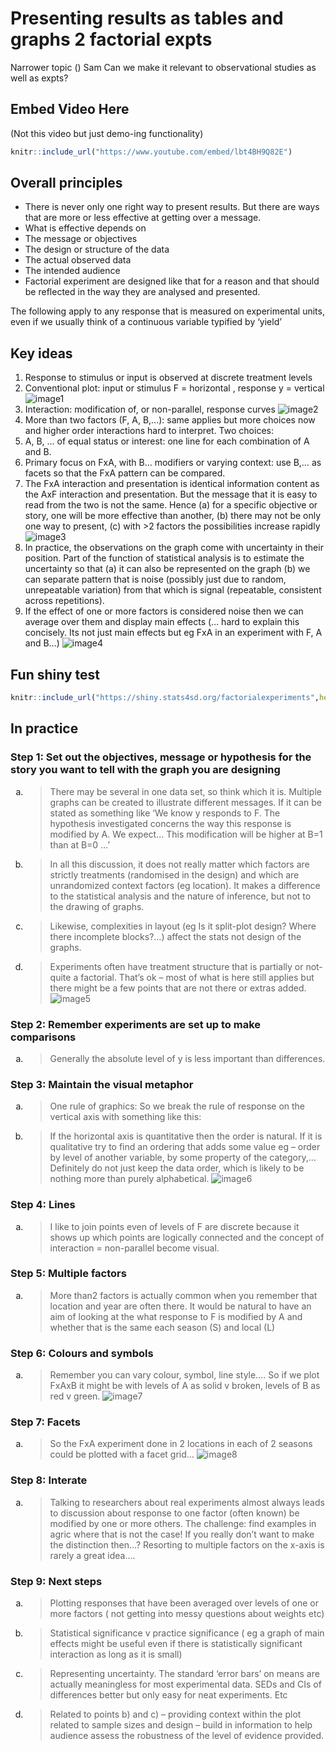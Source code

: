 # Presenting results as tables and graphs  2 factorial expts {#factor}

Narrower topic 	()
Sam		Can we make it relevant to observational studies as well as expts?

## Embed Video Here

(Not this video but just demo-ing functionality)

```r
knitr::include_url("https://www.youtube.com/embed/lbt4BH9Q82E")
```



## Overall principles
*	There is never only one right way to present results. But there are ways that are more or less effective at getting over a message.
*	What is effective depends on
*	The message or objectives
*	The design or structure of the data
*	The actual observed data
*	The intended  audience
*	Factorial experiment are designed like that for a reason and that should be reflected in the way they are analysed and presented.

The following apply to any response that is measured on experimental units, even if we usually think of a continuous variable  typified by ‘yield’

## Key ideas

1. Response to stimulus or input is observed at discrete treatment levels
2. Conventional plot:   input or stimulus F = horizontal , response y = vertical
![image1](img/Picture1.jpg)
3. Interaction: modification of, or non-parallel, response curves
![image2](img/Picture2.png)
4. More than two factors (F, A, B,…): same applies but more choices now and higher order interactions hard to interpret. Two choices:
5. A, B, … of equal status or interest: one line for each combination of A and B.
6. Primary focus on FxA, with B… modifiers or varying context: use B,… as facets so that the FxA pattern can be compared.
7. The FxA interaction and presentation is identical information content as the AxF  interaction and presentation. But the message that it is easy to read from the two is not the same.  Hence (a) for a specific objective or story, one will be more effective than another, (b) there may not be only one way to present, (c) with >2 factors the possibilities increase rapidly
![image3](img/Picture3.jpg)
8. In practice, the observations on the graph come with uncertainty in their position. Part of the function of statistical analysis is to estimate the uncertainty so that (a) it can also be represented on the graph  (b) we can separate pattern that is noise (possibly just due to random, unrepeatable variation) from that which is signal (repeatable, consistent across repetitions).
9. If the effect of one or more factors is considered noise  then we can average over them and display main effects (…  hard to explain this concisely. Its not just main effects but eg FxA in an experiment with F, A and B…)
![image4](img/Picture4.jpg)


## Fun shiny test

```r
knitr::include_url("https://shiny.stats4sd.org/factorialexperiments",height="1000px")
```



## In practice

### Step 1: Set out the objectives, message or hypothesis for the story you want to tell with the graph you are designing

a. >There may be several in one data set, so think which it is. Multiple graphs can be created to illustrate different messages. If it can be stated as something like ‘We know y responds to F.  The hypothesis investigated concerns the way this response is modified by A. We expect…    This modification will be higher at B=1 than at B=0 …’
b. >In all this discussion, it does not really matter which factors are strictly treatments (randomised in the design) and which are unrandomized context factors (eg location). It makes a difference to the statistical analysis and the nature of inference, but not to the drawing of graphs.
c. >Likewise, complexities in layout (eg Is it split-plot design? Where there incomplete blocks?...) affect the stats not design of the graphs. 
d. >Experiments often have treatment structure that is partially or not-quite a factorial.  That’s ok – most of what is here still applies but there might be a few points that are not there or extras added.
![image5](img/Picture5.png)


### Step 2: Remember experiments are set up to make comparisons
a. >Generally the absolute level of y is less important than differences.


### Step 3: Maintain the visual metaphor
a. >One rule of graphics: So we break the rule of response on the vertical axis with something like this:
b. >If the horizontal axis is quantitative then the order is natural. If it is qualitative try to find an ordering that adds some value eg – order by level of another variable, by some property of the category,… Definitely do not just keep the data order, which is likely to be nothing more than purely alphabetical.
![image6](img/Picture6.jpg)

### Step 4: Lines	 
a.	>I like to join points even of levels of F are discrete because it shows up which points are logically connected and the concept of interaction = non-parallel become visual.

### Step 5: Multiple factors	 
a.	>More than2 factors is actually common when you remember that location and year are often there. It would be natural to have an aim of looking at the what response to F is modified by A and whether that is the same each season (S)  and local (L)

### Step 6: Colours and symbols	 
a.	>Remember you can vary colour, symbol, line style….  So if we plot FxAxB it might be with levels of A as solid v broken, levels of B as    red v green.
![image7](img/Picture7.png)


### Step 7: Facets	 
a.	>So the FxA experiment done in 2 locations in each of 2 seasons could be plotted with a facet grid…
![image8](img/Picture8.jpg)

### Step 8: Interate	 
a.	>Talking to researchers about real experiments almost always leads to discussion about response to one factor (often known) be modified by one or more others. The challenge: find examples in agric where that is not the case!  If you really don’t want to make the distinction then…?  Resorting to multiple factors on the x-axis is rarely a great idea….

### Step 9: Next steps
a.	>Plotting responses that have been averaged over levels of one or more factors ( not getting into messy questions about weights etc)
b.	>Statistical significance v practice significance ( eg a graph of main effects might be useful even if there is statistically significant interaction as long as it is small) 
c.	>Representing uncertainty. The standard ‘error bars’ on means are actually meaningless for most experimental data. SEDs and CIs of differences better but only easy for neat experiments. Etc
d.	 >Related to points b) and c) – providing context within the plot related to sample sizes and design – build in information to help audience assess the robustness of the level of evidence provided. 

